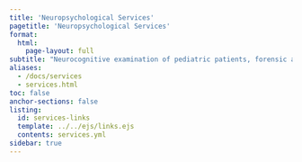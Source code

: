 ```yaml
---
title: 'Neuropsychological Services'
pagetitle: 'Neuropsychological Services'
format:
  html:
    page-layout: full
subtitle: "Neurocognitive examination of pediatric patients, forensic and medicolegal cases, psychoeducational testing, and late-onset ADHD."
aliases:
  - /docs/services
  - services.html
toc: false
anchor-sections: false
listing:
  id: services-links
  template: ../../ejs/links.ejs
  contents: services.yml
sidebar: true
---
```


::: {#services-links .column-screen-inset-right style="max-width: 850px;"}
:::



